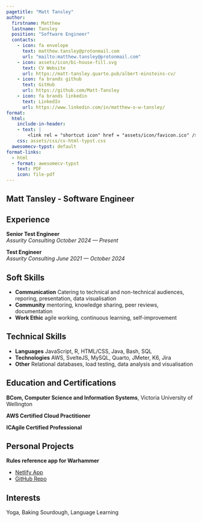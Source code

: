 ```yaml
---
pagetitle: "Matt Tansley"
author:
  firstname: Matthew
  lastname: Tansley
  position: "Software Engineer"
  contacts:
    - icon: fa envelope
      text: matthew.tansley@protonmail.com
      url: "mailto:matthew.tansley@protonmail.com"
    - icon: assets/icon/bi-house-fill.svg
      text: CV Website
      url: https://matt-tansley.quarto.pub/albert-einsteins-cv/
    - icon: fa brands github
      text: GitHub
      url: https://github.com/Matt-Tansley
    - icon: fa brands linkedin
      text: LinkedIn
      url: https://www.linkedin.com/in/matthew-o-w-tansley/
format: 
  html:
    include-in-header:
    - text: |
        <link rel = "shortcut icon" href = "assets/icon/favicon.ico" />
    css: assets/css/cv-html-typst.css   
  awesomecv-typst: default
format-links: 
  - html
  - format: awesomecv-typst
    text: PDF
    icon: file-pdf
---
```


::: {.content-visible when-format="html"}

::: {.html-cv-header}
## Matt Tansley - Software Engineer
:::

:::

## Experience

**Senior Test Engineer** <br> *Assurity Consulting* [*October 2024 --- Present*]{.cvdate}

**Test Engineer** <br> *Assurity Consulting* [*June 2021 --- October 2024*]{.cvdate}

## Soft Skills

- **Communication** Catering to technical and non-technical audiences, reporing, presentation, data visualisation 
- **Community** mentoring, knowledge sharing, peer reviews, documentation
- **Work Ethic** agile working, continuous learning, self-improvement

## Technical Skills

- **Languages** JavaScript, R, HTML/CSS, Java, Bash, SQL
- **Technologies** AWS, SvelteJS, MySQL, Quarto, JMeter, K6, Jira
- **Other** Relational databases, load testing, data analysis and visualisation 

## Education and Certifications

**BCom, Computer Science and Information Systems**, Victoria University of Wellington

**AWS Certified Cloud Practitioner**

**ICAgile Certified Professional**

## Personal Projects

**Rules reference app for Warhammer**

- [Netlify App](https://heresy-quick-reference.netlify.app/)
- [GitHub Repo](https://github.com/Matt-Tansley/heresy-quick-reference)

## Interests

Yoga, Baking Sourdough, Language Learning